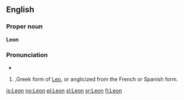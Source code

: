 {{see|leon|león|León|Léon}}

==English==
===Proper noun===
'''Leon'''

===Pronunciation===
*{{audio|en-us-leon.ogg|Audio (US)}}

#{{given name|male|}},Greek form of [[Leo]], or anglicized from the French or Spanish form.

[[is:Leon]]
[[no:Leon]]
[[pl:Leon]]
[[sl:Leon]]
[[sr:Leon]]
[[fi:Leon]]